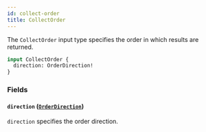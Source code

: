 ```yaml
---
id: collect-order
title: CollectOrder
---
```



The `CollectOrder` input type specifies the order in which results are returned.

```graphql
input CollectOrder {
  direction: OrderDirection!
}
```


### Fields

#### `direction` ([`OrderDirection`](/reference/enums/order-direction))

`direction` specifies the order direction.




